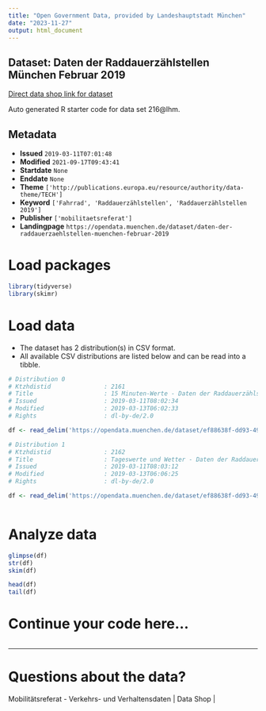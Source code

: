 ```yaml
---
title: "Open Government Data, provided by Landeshauptstadt München"
date: "2023-11-27"
output: html_document
---
```


## Dataset: Daten der Raddauerzählstellen München Februar 2019

[Direct data shop link for dataset](https://opendata.muenchen.de/dataset/daten-der-raddauerzaehlstellen-muenchen-februar-2019)

Auto generated R starter code for data set 216@lhm.

## Metadata

- **Issued** `2019-03-11T07:01:48`
- **Modified** `2021-09-17T09:43:41`
- **Startdate** `None`
- **Enddate** `None`
- **Theme** `['http://publications.europa.eu/resource/authority/data-theme/TECH']`
- **Keyword** `['Fahrrad', 'Raddauerzählstellen', 'Raddauerzählstellen 2019']`
- **Publisher** `['mobilitaetsreferat']`
- **Landingpage** `https://opendata.muenchen.de/dataset/daten-der-raddauerzaehlstellen-muenchen-februar-2019`


# Load packages

```r

library(tidyverse)
library(skimr)

```

# Load data

-   The dataset has 2 distribution(s) in CSV format.
-   All available CSV distributions are listed below and can be read into a tibble.

```r

# Distribution 0
# Ktzhdistid               : 2161
# Title                    : 15 Minuten-Werte - Daten der Raddauerzählstellen München Februar 2019
# Issued                   : 2019-03-11T08:02:34
# Modified                 : 2019-03-13T06:02:33
# Rights                   : dl-by-de/2.0

df <- read_delim('https://opendata.muenchen.de/dataset/ef88638f-dd93-49a4-8c14-df237fe2c43d/resource/b1b09617-e613-4bcf-809d-6ac92fcd0d1b/download/rad20190215min.csv')

# Distribution 1
# Ktzhdistid               : 2162
# Title                    : Tageswerte und Wetter - Daten der Raddauerzählstellen München Februar 2019
# Issued                   : 2019-03-11T08:03:12
# Modified                 : 2019-03-13T06:06:25
# Rights                   : dl-by-de/2.0

df <- read_delim('https://opendata.muenchen.de/dataset/ef88638f-dd93-49a4-8c14-df237fe2c43d/resource/e454af57-76ca-4e59-960c-ce2490b030d6/download/rad201902tage.csv')



```

# Analyze data

```r

glimpse(df)
str(df)
skim(df)

head(df)
tail(df)

```

# Continue your code here...

```r

```

------------------------------------------------------------------------

# Questions about the data?

Mobilitätsreferat - Verkehrs- und Verhaltensdaten | Data Shop | 

